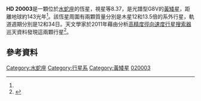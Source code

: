 {{Starbox begin 
| name = HD 20003
}} 
{{Starbox observe 
| epoch = [[J2000.0|J2000.0]]
| constell = [[水蛇座|水蛇座]]
| ra = {{RA|03|07|37.91875}} <ref name=SIMBAD/>
| dec = {{DEC|-72|19|18.8010}} <ref name=SIMBAD/> 
| appmag_v = 8.37
}} 
{{Starbox character 
| class = G8V <ref name=SIMBAD>SIMBAD, [http://simbad.u-strasbg.fr/simbad/sim-id?Ident=HD+20003&NbIdent=1&Radius=2&Radius.unit=arcmin&submit=submit+id] {{Wayback|url=http://simbad.u-strasbg.fr/simbad/sim-id?Ident=HD+20003&NbIdent=1&Radius=2&Radius.unit=arcmin&submit=submit+id |date=20180727115010 }} (accessed 12 September 2013)</ref>
| b-v = 
| u-b = 
| variable = 
}} 
{{Starbox astrometry 
| radial_v = 
| prop_mo_ra = 
| prop_mo_dec = 
| parallax = 
| p_error = 
| dist_ly = 143
| dist_pc = 
| absmag_v = 
}}  
{{Starbox detail 
| age = 
| metal = 
| mass = 
| radius = 
| rotation = 
| luminosity = 
| temperature = 
}} 
{{Starbox catalog 
| names = 
}} 
{{Starbox end}}

'''HD 20003'''是一顆位於[[水蛇座|水蛇座]]的恆星，視星等8.37，是光譜型G8V的[[黃矮星|黃矮星]]，距離地球約143光年<ref name=SIMBAD/>。該恆星周圍有兩顆質量分別是木星12和13.5倍的系外行星，軌道週期分別是12和34日。天文學家於2011年藉由分析[[高精度徑向速度行星搜索器|高精度徑向速度行星搜索器]]巡天資料發現這兩顆行星<ref>{{cite journal|last=M. Mayor, M. Marmier, C. Lovis, S. Udry, D. Ségransan, F. Pepe, W. Benz, J.-L. Bertaux, F. Bouchy, X. Dumusque, G. Lo Curto, C. Mordasini, D. Queloz, N. C. Santos|date=2011|title=The HARPS search for southern extra-solar planets XXXIV. Occurrence, mass distribution and orbital properties of super-Earths and Neptune-mass planets|journal=Astronomy & Astrophysics|pages=1-25|url=http://astro.up.pt/investigacao/ficheiros/2011_AA_Mayor.pdf|arxiv=1109.2497|access-date=2014-02-24|archive-date=2013-10-13|archive-url=https://web.archive.org/web/20131013234859/http://astro.up.pt/investigacao/ficheiros/2011_AA_Mayor.pdf|dead-url=no}}</ref>。

==參考資料==
{{reflist}}

{{Stars of Hydrus}}

[[Category:水蛇座|Category:水蛇座]]
[[Category:行星系|Category:行星系]]
[[Category:黃矮星|Category:黃矮星]]
[[Category:HD和HDE天體|020003]]

{{Star-stub}}